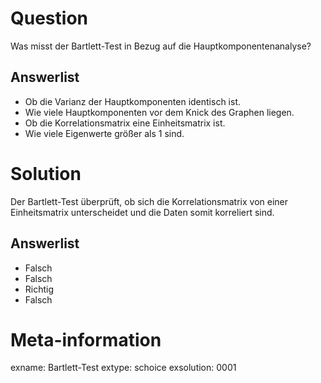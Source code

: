 Question
========

Was misst der Bartlett-Test in Bezug auf die Hauptkomponentenanalyse?

Answerlist
----------
* Ob die Varianz der Hauptkomponenten identisch ist.
* Wie viele Hauptkomponenten vor dem Knick des Graphen liegen. 
* Ob die Korrelationsmatrix eine Einheitsmatrix ist.
* Wie viele Eigenwerte größer als 1 sind.


Solution
========

Der Bartlett-Test überprüft, ob sich die Korrelationsmatrix von einer Einheitsmatrix unterscheidet und die Daten somit korreliert sind.

Answerlist
----------
* Falsch
* Falsch
* Richtig
* Falsch


Meta-information
================
exname: Bartlett-Test
extype: schoice
exsolution: 0001